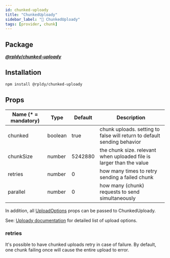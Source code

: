 ```yaml
---
id: chunked-uploady
title: "ChunkedUploady"
sidebar_label: "🧰 ChunkedUploady"
tags: [provider, chunk]
---
```


## Package

**_[@rpldy/chunked-uploady](../../packages/rpldy-chunked-uploady)_**

## Installation

```bash npm2yarn
npm install @rpldy/chunked-uploady
```

## Props

| Name (* = mandatory) | Type          | Default       | Description |
| --------------       | ------------- | ------------- | ------------|
| chunked               | boolean       | true          | chunk uploads. setting to false will return to default sending behavior|
| chunkSize             | number        | 5242880       | the chunk size. relevant when uploaded file is larger than the value|
| retries               | number        | 0             | how many times to retry sending a failed chunk|
| parallel              | number        | 0             | how many (chunk) requests to send simultaneously|

In addition, all [UploadOptions](../types#uploadoptions) props can be passed to ChunkedUploady.

See: [Uploady documentation](..#props) for detailed list of upload options.


### retries

It's possible to have chunked uploads retry in case of failure.
By default, one chunk failing once will cause the entire upload to error.
